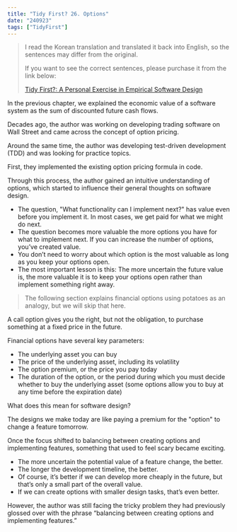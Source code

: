 ```yaml
---
title: "Tidy First? 26. Options"
date: "240923"
tags: ["TidyFirst"]
---
```


> I read the Korean translation and translated it back into English, so the sentences may differ from the original.
>
> If you want to see the correct sentences, please purchase it from the link below:
>
> [Tidy First?: A Personal Exercise in Empirical Software Design](https://www.amazon.com/Tidy-First-Personal-Exercise-Empirical/dp/1098151240)

In the previous chapter, we explained the economic value of a software system as the sum of discounted future cash flows.

Decades ago, the author was working on developing trading software on Wall Street and came across the concept of option pricing.

Around the same time, the author was developing test-driven development (TDD) and was looking for practice topics.

First, they implemented the existing option pricing formula in code.

Through this process, the author gained an intuitive understanding of options, which started to influence their general thoughts on software design.

- The question, "What functionality can I implement next?" has value even before you implement it. In most cases, we get paid for what we might do next.
- The question becomes more valuable the more options you have for what to implement next. If you can increase the number of options, you’ve created value.
- You don’t need to worry about which option is the most valuable as long as you keep your options open.
- The most important lesson is this: The more uncertain the future value is, the more valuable it is to keep your options open rather than implement something right away.

> The following section explains financial options using potatoes as an analogy, but we will skip that here.

A call option gives you the right, but not the obligation, to purchase something at a fixed price in the future.

Financial options have several key parameters:

- The underlying asset you can buy
- The price of the underlying asset, including its volatility
- The option premium, or the price you pay today
- The duration of the option, or the period during which you must decide whether to buy the underlying asset (some options allow you to buy at any time before the expiration date)

What does this mean for software design?

The designs we make today are like paying a premium for the "option" to change a feature tomorrow.

Once the focus shifted to balancing between creating options and implementing features, something that used to feel scary became exciting.

- The more uncertain the potential value of a feature change, the better.
- The longer the development timeline, the better.
- Of course, it’s better if we can develop more cheaply in the future, but that’s only a small part of the overall value.
- If we can create options with smaller design tasks, that’s even better.

However, the author was still facing the tricky problem they had previously glossed over with the phrase “balancing between creating options and implementing features.”
